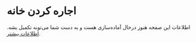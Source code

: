 # اجاره کردن خانه
اطلاعات این صفحه هنوز درحال آماده‌سازی هست و به دست شما می‌تونه تکمیل بشه. [اطلاعات بیشتر](https://github.com/For-Iranians/foriranians.de).